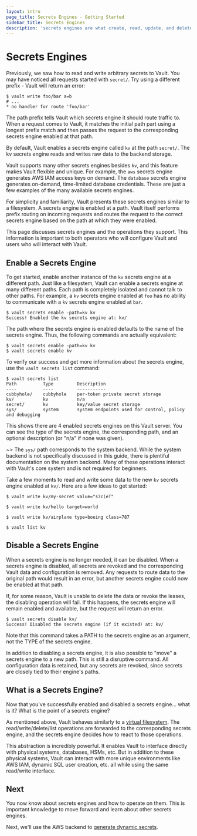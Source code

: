 ```yaml
---
layout: intro
page_title: Secrets Engines - Getting Started
sidebar_title: Secrets Engines
description: 'secrets engines are what create, read, update, and delete secrets.'
---
```


# Secrets Engines

Previously, we saw how to read and write arbitrary secrets to Vault. You may
have noticed all requests started with `secret/`. Try using a different prefix -
Vault will return an error:

```shell-session
$ vault write foo/bar a=b
# ...
* no handler for route 'foo/bar'
```

The path prefix tells Vault which secrets engine it should route
traffic to. When a request comes to Vault, it matches the initial path part using a
longest prefix match and then passes the request to the corresponding secrets
engine enabled at that path.

By default, Vault enables a secrets engine called `kv` at the path `secret/`.
The kv secrets engine reads and writes raw data to the backend storage.

Vault supports many other secrets engines besides `kv`, and this feature makes
Vault flexible and unique. For example, the `aws` secrets engine generates AWS
IAM access keys on demand. The `database` secrets engine generates on-demand,
time-limited database credentials. These are just a few examples of the many
available secrets engines.

For simplicity and familiarity, Vault presents these secrets engines similar to
a filesystem. A secrets engine is enabled at a path. Vault itself performs
prefix routing on incoming requests and routes the request to the correct
secrets engine based on the path at which they were enabled.

This page discusses secrets engines and the operations they support. This
information is important to both operators who will configure Vault and users
who will interact with Vault.

## Enable a Secrets Engine

To get started, enable another instance of the `kv` secrets engine at a
different path. Just like a filesystem, Vault can enable a secrets engine at
many different paths. Each path is completely isolated and cannot talk to other
paths. For example, a `kv` secrets engine enabled at `foo` has no ability to
communicate with a `kv` secrets engine enabled at `bar`.

```shell-session
$ vault secrets enable -path=kv kv
Success! Enabled the kv secrets engine at: kv/
```

The path where the secrets engine is enabled defaults to the name of the secrets engine. Thus, the following commands are actually equivalent:

```shell-session
$ vault secrets enable -path=kv kv
$ vault secrets enable kv
```

To verify our success and get more information about the secrets engine, use the
`vault secrets list` command:

```shell-session
$ vault secrets list
Path          Type         Description
----          ----         -----------
cubbyhole/    cubbyhole    per-token private secret storage
kv/           kv           n/a
secret/       kv           key/value secret storage
sys/          system       system endpoints used for control, policy and debugging
```

This shows there are 4 enabled secrets engines on this Vault server. You can see
the type of the secrets engine, the corresponding path, and an optional
description (or "n/a" if none was given).

~> The `sys/` path corresponds to the system backend. While the system backend
is not specifically discussed in this guide, there is plentiful documentation on
the system backend. Many of these operations interact with Vault's core system
and is not required for beginners.

Take a few moments to read and write some data to the new `kv` secrets engine
enabled at `kv/`. Here are a few ideas to get started:

```shell-session
$ vault write kv/my-secret value="s3c(eT"

$ vault write kv/hello target=world

$ vault write kv/airplane type=boeing class=787

$ vault list kv
```

## Disable a Secrets Engine

When a secrets engine is no longer needed, it can be disabled. When a secrets
engine is disabled, all secrets are revoked and the corresponding Vault data and
configuration is removed. Any requests to route data to the original path would
result in an error, but another secrets engine could now be enabled at that
path.

If, for some reason, Vault is unable to delete the data or revoke the leases,
the disabling operation will fail. If this happens, the secrets engine will
remain enabled and available, but the request will return an error.

```shell-session
$ vault secrets disable kv/
Success! Disabled the secrets engine (if it existed) at: kv/
```

Note that this command takes a PATH to the secrets engine as an argument, not
the TYPE of the secrets engine.

In addition to disabling a secrets engine, it is also possible to "move" a
secrets engine to a new path. This is still a disruptive command. All
configuration data is retained, but any secrets are revoked, since secrets are
closely tied to their engine's paths.

## What is a Secrets Engine?

Now that you've successfully enabled and disabled a secrets engine... what is
it? What is the point of a secrets engine?

As mentioned above, Vault behaves similarly to a [virtual filesystem][vfs]. The
read/write/delete/list operations are forwarded to the corresponding secrets
engine, and the secrets engine decides how to react to those operations.

This abstraction is incredibly powerful. It enables Vault to interface directly
with physical systems, databases, HSMs, etc. But in addition to these physical
systems, Vault can interact with more unique environments like AWS IAM, dynamic
SQL user creation, etc. all while using the same read/write interface.

## Next

You now know about secrets engines and how to operate on them. This is important
knowledge to move forward and learn about other secrets engines.

Next, we'll use the AWS backend to
[generate dynamic secrets](/intro/getting-started/dynamic-secrets).

[vfs]: https://en.wikipedia.org/wiki/Virtual_file_system

